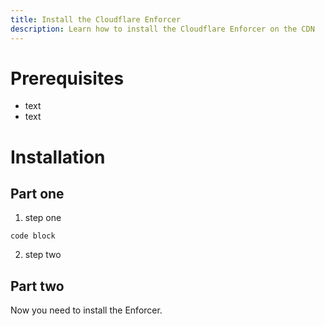 ```yaml
---
title: Install the Cloudflare Enforcer
description: Learn how to install the Cloudflare Enforcer on the CDN
---
```



# Prerequisites

* text
* text 

# Installation 

## Part one

1. step one 

```shell
code block
```

2. step two

## Part two

Now you need to install the <human /> Enforcer.